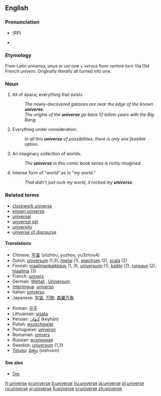 ==English==

===Pronunciation===
*{{IPA|/ˈjuːnɪˌvɜːs/}} (RP)
*{{IPA|/ˈjunəˌvɝs/ ([[w:General American|GA]])}}

===Etymology===
From Latin ''universa'', ''unus'' or ''uni'' one + ''versus'' from ''vertere'' turn
Via Old French ''univers''.  Originally literally all turned into one.

===Noun===
{{en-noun-reg}}

# All of space; everything that exists.
#: ''The newly-discovered galaxies are near the edge of the known '''universe'''.''
#: ''The origins of the '''universe''' go back 12 billion years with the Big Bang.''
# Everything under consideration.
#: ''In all this '''universe''' of possibilities, there is only one feasible option.''
# An imaginary collection of worlds.
#: ''The '''universe''' in this comic book series is richly imagined.''
# Intense form of "world" as in "my world."
#: ''That didn't just rock my world, it rocked my '''universe'''.''

===Related terms===
*[[clockwork universe]]
*[[known universe]]
*[[universal]]
*[[universal set]]
*[[university]]
*[[universe of discourse]]

====Translations====
{{rfc-trans}}
{{top}}
*Chinese: [[宇宙]] (yǔzhòu, yuzhou, yu3zhou4)
*Dutch: [[universum]] {{n}} (1,3), [[heelal]] {{n}} (1), [[spectrum]] {{n}} (2), [[scala]] {{n}} (2)
*Finnish: [[maailmankaikkeus]] (1, 3), [[universumi]] (1), [[kaikki]] (2), [[runsaus]] (2), [[maailma]] (3)
*French: [[univers]] {{m}}
*German: [[Weltall]] {{n}}, [[Universum]] {{n}}
*[[Interlingua]]: [[universo#Interlingua|universo]]
*Italian: [[universo#Italian|universo]] {{m}}
*Japanese: [[宇宙]], [[万物]], [[森羅万象]]
{{mid}}
*Korean: [[우주]]
*Lithuanian: [[visata]] {{f}}
*Persian: [[كیهان]] (keyhān)
*Polish: [[wszechświat]] {{m}}
*Portuguese: [[universo#Portuguese|universo]] {{m}}
*Romanian: [[univers]] {{n}}
*Russian: [[вселенная]] {{f}}
*Swedish: [[universum]] {{n}} (1,3)
*[[Telugu]]: [[విశ్వం]] (vishvam)
{{bottom}}

====See also====
*[[Om]]

[[fr:universe]]
[[io:universe]]
[[it:universe]]
[[hu:universe]]
[[ja:universe]]
[[pl:universe]]
[[ru:universe]]
[[sr:universe]]
[[fi:universe]]
[[vi:universe]]
[[zh:universe]]